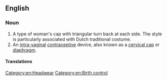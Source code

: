 ==English==

===Noun===
{{en-noun}}

# A type of woman's cap with triangular turn back at each side. The style is particularly associated with Dutch traditional costume.
# An [[intra-vaginal]] [[contraceptive]] device, also known as a [[cervical cap]] or [[diaphragm]].

====Translations====
{{trans-see|contraceptive device|cervical cap}}

[[Category:en:Headwear]]
[[Category:en:Birth control]]